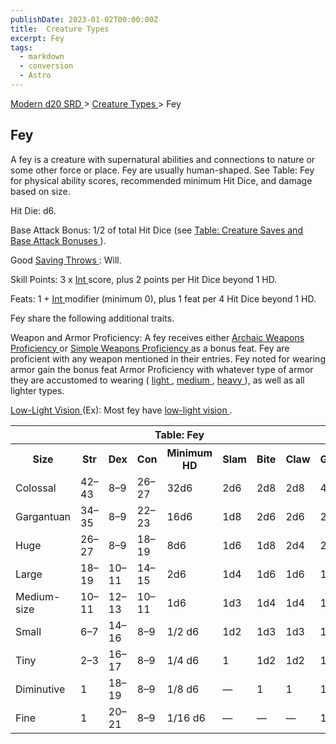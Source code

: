 ```yaml
---
publishDate: 2023-01-02T00:00:00Z
title:  Creature Types 
excerpt: Fey
tags:
  - markdown
  - conversion
  - Astro
---
```


[ Modern d20 SRD ](/#modernD20) > [ Creature Types ](modern-d20-srd-creature-types-index) > Fey

##  Fey

A fey is a creature with supernatural abilities and connections to nature or
some other force or place. Fey are usually human-shaped. See Table: Fey for
physical ability scores, recommended minimum Hit Dice, and damage based on
size.

Hit Die: d6.

Base Attack Bonus: 1/2 of total Hit Dice (see [ Table: Creature Saves and Base Attack Bonuses ](modern-d20-srd-creature-types-index) ).

Good [ Saving Throws ](modern-d20-srd-basics-saving-throws) : Will.

Skill Points: 3 x [ Int ](modern-d20-srd-basics-ability-scores) score, plus 2
points per Hit Dice beyond 1 HD.

Feats: 1 + [ Int ](modern-d20-srd-basics-ability-scores) modifier (minimum 0),
plus 1 feat per 4 Hit Dice beyond 1 HD.

Fey share the following additional traits.

Weapon and Armor Proficiency: A fey receives either [ Archaic Weapons Proficiency ](modern-d20-srd-feats-archaic-weapons-proficiency) or [ Simple Weapons Proficiency ](modern-d20-srd-feats-simple-weapons-proficiency) as a
bonus feat. Fey are proficient with any weapon mentioned in their entries. Fey
noted for wearing armor gain the bonus feat Armor Proficiency with whatever
type of armor they are accustomed to wearing ( [ light ](modern-d20-srd-feats-armor-proficiency-light) , [ medium ](modern-d20-srd-feats-armor-proficiency-medium) , [ heavy ](modern-d20-srd-feats-armor-proficiency-heavy) ), as well
as all lighter types.

[ Low-Light Vision ](modern-d20-srd-special-abilities-low-light-vision) (Ex):
Most fey have [ low-light vision ](modern-d20-srd-special-abilities-low-light-vision) .


<table> <th colspan="9"> Table: Fey </th> <tr> <th> Size </th> <th> Str </th> <th> Dex </th> <th> Con </th> <th> Minimum HD </th> <th> Slam </th> <th> Bite </th> <th> Claw </th> <th> Gore </th> </tr> <tr> <td> Colossal </td> <td> 42–43 </td> <td> 8–9 </td> <td> 26–27 </td> <td> 32d6 </td> <td> 2d6 </td> <td> 2d8 </td> <td> 2d8 </td> <td> 4d6 </td> </tr> <tr class="shaded"> <td> Gargantuan </td> <td> 34–35 </td> <td> 8–9 </td> <td> 22–23 </td> <td> 16d6 </td> <td> 1d8 </td> <td> 2d6 </td> <td> 2d6 </td> <td> 2d8 </td> </tr> <tr> <td> Huge </td> <td> 26–27 </td> <td> 8–9 </td> <td> 18–19 </td> <td> 8d6 </td> <td> 1d6 </td> <td> 1d8 </td> <td> 2d4 </td> <td> 2d6 </td> </tr> <tr class="shaded"> <td> Large </td> <td> 18–19 </td> <td> 10–11 </td> <td> 14–15 </td> <td> 2d6 </td> <td> 1d4 </td> <td> 1d6 </td> <td> 1d6 </td> <td> 1d8 </td> </tr> <tr> <td> Medium-size </td> <td> 10–11 </td> <td> 12–13 </td> <td> 10–11 </td> <td> 1d6 </td> <td> 1d3 </td> <td> 1d4 </td> <td> 1d4 </td> <td> 1d6 </td> </tr> <tr class="shaded"> <td> Small </td> <td> 6–7 </td> <td> 14–16 </td> <td> 8–9 </td> <td> 1/2 d6 </td> <td> 1d2 </td> <td> 1d3 </td> <td> 1d3 </td> <td> 1d4 </td> </tr> <tr> <td> Tiny </td> <td> 2–3 </td> <td> 16–17 </td> <td> 8–9 </td> <td> 1/4 d6 </td> <td> 1 </td> <td> 1d2 </td> <td> 1d2 </td> <td> 1d3 </td> </tr> <tr class="shaded"> <td> Diminutive </td> <td> 1 </td> <td> 18–19 </td> <td> 8–9 </td> <td> 1/8 d6 </td> <td> — </td> <td> 1 </td> <td> 1 </td> <td> 1d2 </td> </tr> <tr> <td> Fine </td> <td> 1 </td> <td> 20–21 </td> <td> 8–9 </td> <td> 1/16 d6 </td> <td> — </td> <td> — </td> <td> — </td> <td> 1 </td> </tr> </table>


